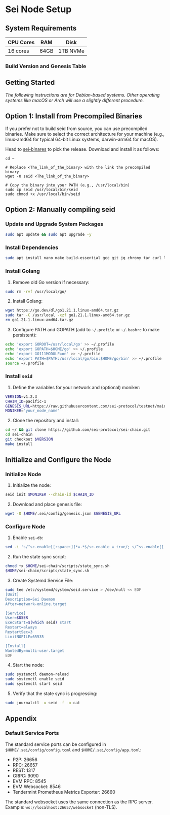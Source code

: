 
# Sei Node Setup

## System Requirements

| CPU Cores | RAM  | Disk     |
| --------- | ---- | -------- |
| 16 cores  | 64GB | 1TB NVMe |

### Build Version and Genesis Table

<VersionTable />

## Getting Started

_The following instructions are for Debian-based systems. Other operating systems like macOS or Arch will use a slightly different procedure._

## Option 1: Install from Precompiled Binaries
If you prefer not to build seid from source, you can use precompiled binaries. Make sure to select the correct architecture for your machine (e.g., linux-amd64 for typical 64-bit Linux systems, darwin-arm64 for macOS).

Head to [sei-binares](https://github.com/alexander-sei/sei-binaries/releases) to pick the release. Download and install it as follows:

```
cd ~

# Replace <The_link_of_the_binary> with the link the precompiled binary
wget -O seid <The_link_of_the_binary>

# Copy the binary into your PATH (e.g., /usr/local/bin)
sudo cp seid /usr/local/bin/seid
sudo chmod +x /usr/local/bin/seid
```

## Option 2: Manually compiling seid 

### Update and Upgrade System Packages

```bash
sudo apt update && sudo apt upgrade -y
```

### Install Dependencies

```bash
sudo apt install nano make build-essential gcc git jq chrony tar curl lz4 wget -y
```

### Install Golang

1. Remove old Go version if necessary:

```bash
sudo rm -rvf /usr/local/go/
```

2. Install Golang:

```bash
wget https://go.dev/dl/go1.21.1.linux-amd64.tar.gz
sudo tar -C /usr/local -xzf go1.21.1.linux-amd64.tar.gz
rm go1.21.1.linux-amd64.tar.gz
```

3. Configure PATH and GOPATH (add to `~/.profile` or `~/.bashrc` to make persistent):

```bash
echo 'export GOROOT=/usr/local/go' >> ~/.profile
echo 'export GOPATH=$HOME/go' >> ~/.profile
echo 'export GO111MODULE=on' >> ~/.profile
echo 'export PATH=$PATH:/usr/local/go/bin:$HOME/go/bin' >> ~/.profile
source ~/.profile
```

### Install `seid`

1. Define the variables for your network and (optional) moniker:

```bash
VERSION=v1.2.3
CHAIN_ID=pacific-1
GENESIS_URL=https://raw.githubusercontent.com/sei-protocol/testnet/main/pacific-1/genesis.json
MONIKER="your_node_name"
```

2. Clone the repository and install:

```bash
cd ~/ && git clone https://github.com/sei-protocol/sei-chain.git
cd sei-chain
git checkout $VERSION
make install
```

## Initialize and Configure the Node

### Initialize Node

1. Initialize the node:

```bash
seid init $MONIKER --chain-id $CHAIN_ID
```

2. Download and place genesis file:

```bash
wget -O $HOME/.sei/config/genesis.json $GENESIS_URL
```

### Configure Node

1. Enable `sei-db`:

```bash
sed -i 's/^sc-enable[[:space:]]*=.*$/sc-enable = true/; s/^ss-enable[[:space:]]*=.*$/ss-enable = true/' $HOME/.sei/config/app.toml
```

2. Run the state sync script:

```bash
chmod +x $HOME/sei-chain/scripts/state_sync.sh
$HOME/sei-chain/scripts/state_sync.sh
```

3. Create Systemd Service File:

```bash
sudo tee /etc/systemd/system/seid.service > /dev/null << EOF
[Unit]
Description=Sei Daemon
After=network-online.target

[Service]
User=$USER
ExecStart=$(which seid) start
Restart=always
RestartSec=3
LimitNOFILE=65535

[Install]
WantedBy=multi-user.target
EOF
```

4. Start the node:

```bash
sudo systemctl daemon-reload
sudo systemctl enable seid
sudo systemctl start seid
```

5. Verify that the state sync is progressing:

```bash
sudo journalctl -u seid -f -o cat
```

## Appendix

### Default Service Ports

The standard service ports can be configured in `$HOME/.sei/config/config.toml` and `$HOME/.sei/config/app.toml`:

- P2P: 26656
- RPC: 26657
- REST: 1317
- GRPC: 9090
- EVM RPC: 8545
- EVM Websocket: 8546
- Tendermint Prometheus Metrics Exporter: 26660

The standard websocket uses the same connection as the RPC server. Example: `ws://localhost:26657/websocket` (non-TLS).
